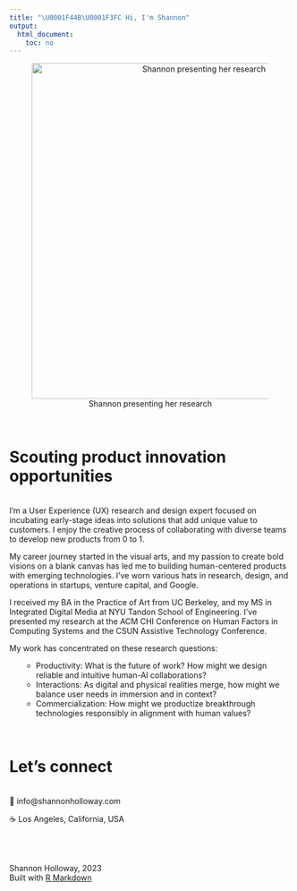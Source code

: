 ```yaml
---
title: "\U0001F44B\U0001F3FC Hi, I'm Shannon"
output:
  html_document:
    toc: no
---
```

<center>
![Shannon presenting her research](Shannon-thesis-presentation.jpg){width=600px}
</center>

<br>

# Scouting product innovation opportunities 
<br>
I’m a User Experience (UX) research and design expert focused on incubating early-stage ideas into solutions that add unique value to customers. I enjoy the creative process of collaborating with diverse teams to develop new products from 0 to 1.  

My career journey started in the visual arts, and my passion to create bold visions on a blank canvas has led me to building human-centered products with emerging technologies. I've worn various hats in research, design, and operations in startups, venture capital, and Google.

I received my BA in the Practice of Art from UC Berkeley, and my MS in Integrated Digital Media at NYU Tandon School of Engineering. I’ve presented my research at the ACM CHI Conference on Human Factors in Computing Systems and the CSUN Assistive Technology Conference.
<br>

My work has concentrated on these research questions:<ul>
- Productivity: What is the future of work? How might we design reliable and intuitive human-AI collaborations?
- Interactions: As digital and physical realities merge, how might we balance user needs in immersion and in context?
- Commercialization: How might we productize breakthrough technologies responsibly in alignment with human values?
</ul>
<br>

# Let's connect
<br>
📧 info@shannonholloway.com 
<br>

☕ Los Angeles, California, USA

<br>
<br>
<br>
Shannon Holloway, 2023 <br>
Built with <a href="https://rmarkdown.rstudio.com">R Markdown</a>